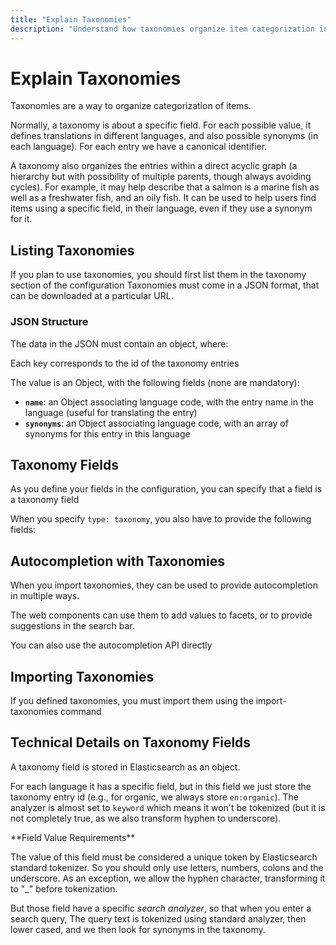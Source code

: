 ```yaml
---
title: "Explain Taxonomies"
description: "Understand how taxonomies organize item categorization in Search-a-licious. This guide covers listing taxonomies, defining taxonomy fields, using them for autocompletion, and the technical details of their implementation in Elasticsearch."
---
```



# Explain Taxonomies

<Callout type="info">
Taxonomies are a way to organize categorization of items.
</Callout>

Normally, a taxonomy is about a specific field. For each possible value, it defines translations in different languages, and also possible synonyms (in each language). For each entry we have a canonical identifier.

<Callout>
A taxonomy also organizes the entries within a direct acyclic graph (a hierarchy but with possibility of multiple parents, though always avoiding cycles). For example, it may help describe that a salmon is a marine fish as well as a freshwater fish, and an oily fish.
</Callout>

<Callout type="info">
It can be used to help users find items using a specific field, in their language, even if they use a synonym for it.
</Callout>

## Listing Taxonomies

<Card title="Taxonomy Configuration Reference" href="./ref-config/searchalicious-config-schema.html#indices_additionalProperties_taxonomy">
If you plan to use taxonomies, you should first list them in the taxonomy section of the configuration
</Card>

<Callout type="warning">
Taxonomies must come in a JSON format, that can be downloaded at a particular URL.
</Callout>

### JSON Structure

The data in the JSON must contain an object, where:

<Steps>
<Step title="Entry Keys">

Each key corresponds to the id of the taxonomy entries

</Step>
<Step title="Entry Values">

The value is an Object, with the following fields (none are mandatory):

- **`name`**: an Object associating language code, with the entry name in the language (useful for translating the entry)
- **`synonyms`**: an Object associating language code, with an array of synonyms for this entry in this language

</Step>
</Steps>

## Taxonomy Fields

<Card title="Field Configuration Guide" href="./explain-configuration.md#fields">
As you define your fields in the configuration, you can specify that a field is a taxonomy field
</Card>

When you specify `type: taxonomy`, you also have to provide the following fields:

<Cards>
<Card title="taxonomy_name" description="The name of the taxonomy (as defined in the configuration)" />
<Card title="synonyms_search" description="If true, adds a full text subfield that enables using synonyms and translations to match this term" />
</Cards>

## Autocompletion with Taxonomies

<Callout>
When you import taxonomies, they can be used to provide autocompletion in multiple ways.
</Callout>

<Steps>
<Step title="Web Component Integration">

The web components can use them to add values to facets, or to provide suggestions in the search bar.

</Step>
<Step title="API Autocompletion">

<Card title="Autocompletion API" href="../ref-openapi/#operation/taxonomy_autocomplete_autocomplete_get">
You can also use the autocompletion API directly
</Card>

</Step>
</Steps>

## Importing Taxonomies

<Card title="Import Command Reference" href="../devs/ref-python/cli.html#python3-m-app-import-taxonomies">
If you defined taxonomies, you must import them using the import-taxonomies command
</Card>

## Technical Details on Taxonomy Fields

<Callout type="info">
A taxonomy field is stored in Elasticsearch as an object.
</Callout>

For each language it has a specific field, but in this field we just store the taxonomy entry id (e.g., for organic, we always store `en:organic`). The analyzer is almost set to `keyword` which means it won't be tokenized (but it is not completely true, as we also transform hyphen to underscore).

<Callout type="warning">
**Field Value Requirements**

The value of this field must be considered a unique token by Elasticsearch standard tokenizer. So you should only use letters, numbers, colons and the underscore.
</Callout>
As an exception, we allow the hyphen character, transforming it to "_" before tokenization.

But those field have a specific *search analyzer*, so that when you enter a search query,
The query text is tokenized using standard analyzer, then lower cased, and we then look for synonyms in the taxonomy.